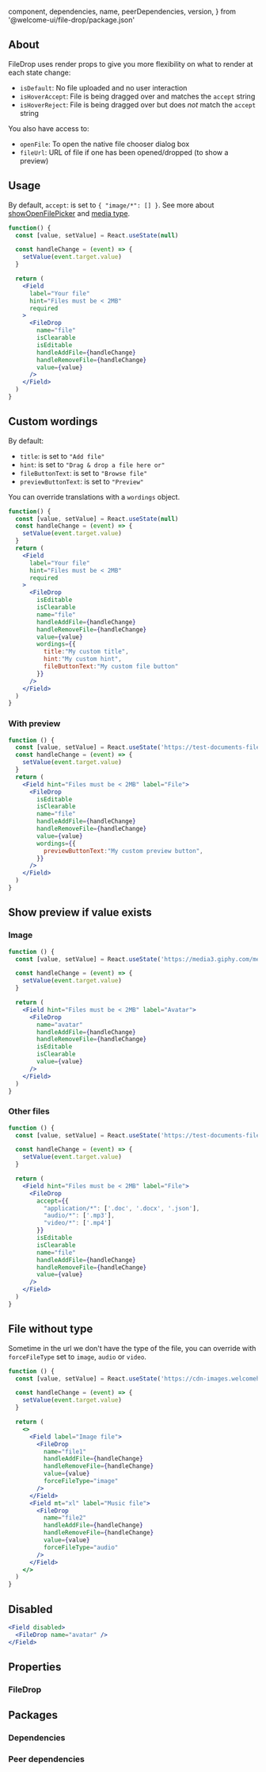 
  component,
  dependencies,
  name,
  peerDependencies,
  version,
} from '@welcome-ui/file-drop/package.json'

<showcase
  version={version}
  name={name}
  component={component}
  description="Allows user to drop or upload a file easily."
/>

## About

FileDrop uses render props to give you more flexibility on what to render at each state change:

- `isDefault`: No file uploaded and no user interaction
- `isHoverAccept`: File is being dragged over and matches the `accept` string
- `isHoverReject`: File is being dragged over but does _not_ match the `accept` string

You also have access to:

- `openFile`: To open the native file chooser dialog box
- `fileUrl`: URL of file if one has been opened/dropped (to show a preview)

## Usage

By default, `accept`: is set to `{ "image/*": [] }`. See more about [showOpenFilePicker](https://developer.mozilla.org/en-US/docs/Web/API/window/showOpenFilePicker#examples) and [media type](https://developer.mozilla.org/en-US/docs/Web/HTTP/Basics_of_HTTP/MIME_types/Common_types).

```jsx
function() {
  const [value, setValue] = React.useState(null)

  const handleChange = (event) => {
    setValue(event.target.value)
  }

  return (
    <Field
      label="Your file"
      hint="Files must be < 2MB"
      required
    >
      <FileDrop
        name="file"
        isClearable
        isEditable
        handleAddFile={handleChange}
        handleRemoveFile={handleChange}
        value={value}
      />
    </Field>
  )
}
```

## Custom wordings

By default:

- `title`: is set to `"Add file"`
- `hint`: is set to `"Drag & drop a file here or"`
- `fileButtonText`: is set to `"Browse file"`
- `previewButtonText`: is set to `"Preview"`

You can override translations with a `wordings` object.

```jsx
function() {
  const [value, setValue] = React.useState(null)
  const handleChange = (event) => {
    setValue(event.target.value)
  }
  return (
    <Field
      label="Your file"
      hint="Files must be < 2MB"
      required
    >
      <FileDrop
        isEditable
        isClearable
        name="file"
        handleAddFile={handleChange}
        handleRemoveFile={handleChange}
        value={value}
        wordings={{
          title:"My custom title",
          hint:"My custom hint",
          fileButtonText:"My custom file button"
        }}
      />
    </Field>
  )
}
```

### With preview

```jsx
function () {
  const [value, setValue] = React.useState('https://test-documents-file/file.docx?v=63731713698')
  const handleChange = (event) => {
    setValue(event.target.value)
  }
  return (
    <Field hint="Files must be < 2MB" label="File">
      <FileDrop
        isEditable
        isClearable
        name="file"
        handleAddFile={handleChange}
        handleRemoveFile={handleChange}
        value={value}
        wordings={{
          previewButtonText:"My custom preview button",
        }}
      />
    </Field>
  )
}
```

## Show preview if value exists

### Image

```jsx
function () {
  const [value, setValue] = React.useState('https://media3.giphy.com/media/uYiJD8fcWDys8/giphy.gif?cid=790b76115d08fb457747437951ff7674&rid=giphy.gif')

  const handleChange = (event) => {
    setValue(event.target.value)
  }

  return (
    <Field hint="Files must be < 2MB" label="Avatar">
      <FileDrop
        name="avatar"
        handleAddFile={handleChange}
        handleRemoveFile={handleChange}
        isEditable
        isClearable
        value={value}
      />
    </Field>
  )
}
```

### Other files

```jsx
function () {
  const [value, setValue] = React.useState('https://test-documents-file/file.docx?v=63731713698')

  const handleChange = (event) => {
    setValue(event.target.value)
  }

  return (
    <Field hint="Files must be < 2MB" label="File">
      <FileDrop
        accept={{
          "application/*": ['.doc', '.docx', '.json'],
          "audio/*": ['.mp3'],
          "video/*": ['.mp4']
        }}
        isEditable
        isClearable
        name="file"
        handleAddFile={handleChange}
        handleRemoveFile={handleChange}
        value={value}
      />
    </Field>
  )
}
```

## File without type

Sometime in the url we don't have the type of the file, you can override with `forceFileType` set to `image`, `audio` or `video`.

```jsx
function () {
  const [value, setValue] = React.useState('https://cdn-images.welcomehome.io/zn9KvR98haoYRV6m1T-LR4c5h0HPZtVtvzwKPv02wgA/rs:auto:600::/q:100/czM6Ly93aC1wcml2YXRlLXByb2R1Y3Rpb24vcHJvZHVjdGlvbi91cGxvYWRzL3doL2Jsb2Nrcy9iZTI2MTc4OC1mYjc5LTRlZTQtYjQ4OC04ZDhiYTk4YTY3NDIvY292ZXIvdHdpdHRlckB4Mi5wbmc')

  const handleChange = (event) => {
    setValue(event.target.value)
  }

  return (
    <>
      <Field label="Image file">
        <FileDrop
          name="file1"
          handleAddFile={handleChange}
          handleRemoveFile={handleChange}
          value={value}
          forceFileType="image"
        />
      </Field>
      <Field mt="xl" label="Music file">
        <FileDrop
          name="file2"
          handleAddFile={handleChange}
          handleRemoveFile={handleChange}
          value={value}
          forceFileType="audio"
        />
      </Field>
    </>
  )
}
```

## Disabled

```jsx
<Field disabled>
  <FileDrop name="avatar" />
</Field>
```

## Properties

### FileDrop

<props propTypes={props.propTypes.FileDrop} />

## Packages

### Dependencies

<dependencies dependencies={dependencies} />

### Peer dependencies

<dependencies dependencies={peerDependencies} />

<pagination />
